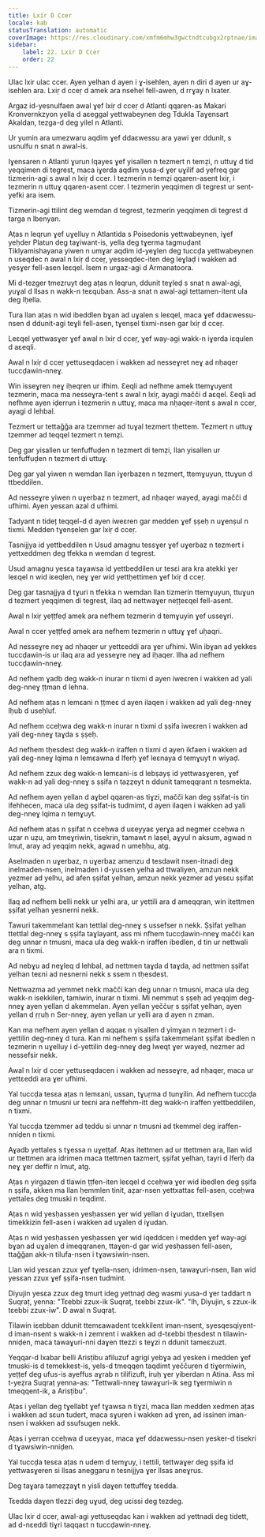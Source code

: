 ```yaml
---
title: Lxir D Ccer
locale: kab
statusTranslation: automatic
coverImage: https://res.cloudinary.com/xmfm6mhw3gwctndtcubgx2rptnae/image/upload/v1740337243/small_cover_educacion_fundamental_a051170f1c.webp
sidebar:
    label: 22. Lxir D Ccer
    order: 22
---
```

Ulac lxir ulac ccer. Ayen yelhan d ayen i ɣ-isehlen, ayen n diri d ayen ur aɣ-isehlen ara. Lxiṛ d cceṛ d amek ara nsehel fell-awen, d rrɣay n lxater.

Argaz id-yesnulfaen awal ɣef lxiṛ d cceṛ d Atlanti qqaren-as Makari Kronvernkzyon yella d aɛeggal yettwabeynen deg Tdukla Taɣensart Akaldan, tezga-d deg yilel n Atlanti.

Ur yumin ara umezwaru aqdim ɣef ddaɛwessu ara yawi ɣer ddunit, s usnulfu n snat n awal-is.

Iɣensaren n Atlanti ɣurun lqayes ɣef yisallen n tezmert n temẓi, n uttuɣ d tid yeqqimen di tegrest, maca iɣerda aqdim yusa-d ɣer uɣilif ad yefreq gar tizmerin-agi s awal n lxiṛ d ccer. I tezmerin n temẓi qqaren-asent lxiṛ, i tezmerin n uttuɣ qqaren-asent ccer. I tezmerin yeqqimen di tegrest ur sent-yefki ara isem.

Tizmerin-agi ttilint deg wemdan d tegrest, tezmerin yeqqimen di tegrest d targa n lbenyan.

Aṭas n leqrun ɣef uɣelluy n Atlantida s Poisedonis yettwabeynen, iɣef yeḥder Platun deg taɣiwant-is, yella deg tɣerma tagmuḍant Tiklyamishayana yiwen n umɣar aqdim id-yeɣlen deg tuccḍa yettwabeynen n useqdec n awal n lxiṛ d cceṛ, yesseqdec-iten deg leɣlaḍ i wakken ad yesɣer fell-asen leɛqel. Isem n urgaz-agi d Armanatoora.

Mi d-tezger tmezruyt deg aṭas n leqrun, ddunit teɣleḍ s snat n awal-agi, yuɣal d llsas n wakk-n teɛquban. Ass-a snat n awal-agi tettamen-itent ula deg lḥella.

Tura llan aṭas n wid ibeddlen bɣan ad uɣalen s leɛqel, maca ɣef ddaɛwessu-nsen d ddunit-agi teɣli fell-asen, tɣenṣel tixmi-nsen gar lxiṛ d cceṛ.

Leɛqel yettwasɣer ɣef awal n lxiṛ d cceṛ, ɣef way-agi wakk-n iɣerda iɛqulen d aɛeqli.

Awal n lxiṛ d cceṛ yettuseqdacen i wakken ad nesseɣret neɣ ad nḥaqer tuccḍawin-nneɣ.

Win isseɣren neɣ iḥeqren ur ifhim. Ɛeqli ad nefhme amek ttemɣuyent tezmerin, maca ma nesseɣra-tent s awal n lxiṛ, ayagi mačči d aɛqel. Ɛeqli ad nefhme ayen iḍerrun i tezmerin n uttuɣ, maca ma nḥaqer-itent s awal n ccer, ayagi d lehbal.

Tezmert ur tettaǧǧa ara tzemmer ad tuɣal tezmert tḥettem. Tezmert n uttuɣ tzemmer ad teqqel tezmert n temẓi.

Deg gar yisallen ur tenfuffuḍen n tezmert di temẓi, llan yisallen ur tenfuffuḍen n tezmert di uttuɣ.

Deg gar yal yiwen n wemdan llan iɣerbazen n tezmert, ttemɣuyun, ttuɣun d ttbeddilen.

Ad nesseɣre yiwen n uɣerbaz n tezmert, ad nḥaqer wayeḍ, ayagi mačči d ufhimi. Ayen yesɛan azal d ufhimi.

Tadyant n tideț teqqel-d d ayen iweɛren gar medden ɣef ṣṣeḥ n uɣenṣul n tixmi. Medden tɣenṣelen gar lxiṛ d cceṛ.

Tasnijjya id yettbeddilen n Usud amagnu tessɣer ɣef uɣerbaz n tezmert i yettxeddmen deg tfekka n wemdan d tegrest.

Usud amagnu yesɛa taɣawsa id yettbeddilen ur tesɛi ara kra atekki ɣer leɛqel n wid iɛeqlen, neɣ ɣer wid yettḥettimen ɣef lxiṛ d cceṛ.

Deg gar tasnajjya d tɣuri n tfekka n wemdan llan tizmerin ttemɣuyun, ttuɣun d tezmert yeqqimen di tegrest, ilaq ad nettwaɣer nețțeɛqel fell-asent.

Awal n lxiṛ yeṭṭfeḍ amek ara nefhem tezmerin d temɣuyin ɣef usseɣri.

Awal n ccer yeṭṭfeḍ amek ara nefhem tezmerin n uttuɣ ɣef uḥaqri.

Ad nesseɣre neɣ ad nḥaqer ur yettɛeddi ara ɣer ufhimi. Win ibɣan ad yekkes tuccḍawin-is ur ilaq ara ad yesseɣre neɣ ad iḥaqer. Ilha ad nefhem tuccḍawin-nneɣ.

Ad nefhem ɣadb deg wakk-n inurar n tixmi d ayen iweɛren i wakken ad yali deg-nneɣ ṭṭman d lehna.

Ad nefhem aṭas n lemɛani n ṭṭmeɛ d ayen ilaqen i wakken ad yali deg-nneɣ lḥub d useḥluf.

Ad nefhem cceḥwa deg wakk-n inurar n tixmi d ṣṣifa iweɛren i wakken ad yali deg-nneɣ taɣda s ṣṣeḥ.

Ad nefhem tḥesdest deg wakk-n iraffen n tixmi d ayen ikfaen i wakken ad yali deg-nneɣ lqima n lemɛawna d lferḥ ɣef leεnaya d temɣuyt n wiyaḍ.

Ad nefhem zzux deg wakk-n lemɛani-is d lebṣayṣ id yettwasɣeren, ɣef wakk-n ad yali deg-nneɣ s ṣṣifa n taẓẓeyt n ddunit tameqqrant n tesmekta.

Ad nefhem ayen yellan d aɣbel qqaren-as tiɣzi, mačči kan deg ṣṣifat-is tin ifehhecen, maca ula deg ṣṣifat-is tudmimt, d ayen ilaqen i wakken ad yali deg-nneɣ lqima n temɣuyt.

Ad nefhem aṭas n ṣṣifat n cceḥwa d uɛeyyaɛ yerɣa ad negmer cceḥwa n uẓar n uẓu, am tmeɣriwin, tisekrin, tamawt n laṣel, aɣyul n aksum, agwad n lmut, aray ad yeqqim nekk, agwad n umeḥḥu, atg.

Aselmaden n uɣerbaz, n uɣerbaz amenzu d tesdawit nsen-itnadi deg inelmaden-nsen, inelmaden i d-yussen yelha ad ttwaliyen, amzun nekk yezmer ad yelhu, ad afen ṣṣifat yelhan, amzun nekk yezmer ad yesɛu ṣṣifat yelhan, atg.

Ilaq ad nefhem belli nekk ur yelhi ara, ur yettili ara d ameqqran, win itettmen ṣṣifat yelhan yesnerni nekk.

Tawuri takemmelant kan tettlal deg-nneɣ s ussefser n nekk. Ṣṣifat yelhan ttettlal deg-nneɣ s ṣṣifa taɣlayant, ass mi nfhem tuccḍawin-nneɣ mačči kan deg unnar n tmusni, maca ula deg wakk-n iraffen ibedlen, d tin ur nettwali ara n tixmi.

Ad nebɣu ad neɣleq d lehbal, ad nettmen taɣda d taɣda, ad nettmen ṣṣifat yelhan teɛni ad nesnerni nekk s ssem n tḥesdest.

Nettwazma ad yemmet nekk mačči kan deg unnar n tmusni, maca ula deg wakk-n isekkilen, tamiwin, inurar n tixmi. Mi nemmut s ṣṣeḥ ad yeqqim deg-nneɣ ayen yellan d akemmelan. Ayen yellan yeččuṛ s ṣṣifat yelhan, ayen yellan d ṛṛuḥ n Ser-nneɣ, ayen yellan ur yelli ara d ayen n zman.

Kan ma nefhem ayen yellan d aqqaɛ n yisallen d yimɣan n tezmert i d-yettilin deg-nneɣ d tura. Kan mi nefhem s ṣṣifa takemmelant ṣṣifat ibedlen n tezmerin n uɣelluy i d-yettilin deg-nneɣ deg lweqt ɣer wayeḍ, nezmer ad nessefsir nekk.

Awal n lxiṛ d ccer yettuseqdacen i wakken ad nesseɣre, ad nḥaqer, maca ur yettɛeddi ara ɣer ufhimi.

Yal tuccḍa tesɛa aṭas n lemɛani, ussan, tɣuṛma d tunɣilin. Ad nefhem tuccḍa deg unnar n tmusni ur teɛni ara neffehm-itt deg wakk-n iraffen yettbeddilen, n tixmi.

Yal tuccḍa tzemmer ad teddu si unnar n tmusni ad tkemmel deg iraffen-nniḍen n tixmi.

Aɣadb yettales s tɣessa n uɣeṭṭaf. Aṭas itettmen ad ur ttettmen ara, llan wid ur ttettmen ara idrimen maca ttettmen tazmert, ṣṣifat yelhan, tayri d lferḥ da neɣ ɣer deffir n lmut, atg.

Aṭas n yirgazen d tlawin ṭṭfen-iten leɛqel d cceḥwa ɣer wid ibedlen deg ṣṣifa n ṣṣifa, akken ma llan ḥemmlen tinit, aẓar-nsen yettxattaɛ fell-asen, cceḥwa yettales deg tmuski n teqdimt.

Aṭas n wid yesḥassen yesḥassen ɣer wid yellan d iɣudan, ttxellṣen timekkizin fell-asen i wakken ad uɣalen d iɣudan.

Aṭas n wid yesḥassen yesḥassen ɣer wid iqeddcen i medden ɣef way-agi bɣan ad uɣalen d imeqqranen, ttaɣen-d gar wid yesḥassen fell-asen, ttaǧǧan akk-n tilufa-nsen i tɣawsiwin-nsen.

Llan wid yesɛan zzux ɣef tɣella-nsen, idrimen-nsen, tawaɣuri-nsen, llan wid yesɛan zzux ɣef ṣṣifa-nsen tudmint.

Diyujin yesɛa zzux deg tmurt ideg yettnaḍ deg wasmi yusa-d ɣer taddart n Suqraṭ, yenna: "Tɛebbi zzux-ik Suqraṭ, tɛebbi zzux-ik". "Ih, Diyujin, s zzux-ik tɛebbi zzux-iw". D awal n Suqraṭ.

Tilawin iɛebban ddunit ttemɛawadent tcekkilent iman-nsent, syesqesqiyent-d iman-nsent s wakk-n i zemrent i wakken ad d-tɛebbi tḥesdest n tilawin-nniḍen, maca tawaɣuri-nni daɣen ttezzi s teɣzi n ddunit tameɛzuzt.

Yeqqar-d lxabar belli Arisṭibu afiluzuf agrigi yebɣa ad yesken i medden ɣef tmuski-is d temekkest-is, yels-d tmeqqen taqdimt yeččuṛen d tiɣermiwin, yeṭṭef deg ufus-is ayeffus aɣrab n tilifizuft, iruḥ ɣer yiberdan n Atina. Ass mi t-yeẓra Suqraṭ yenna-as: "Tettwali-nneɣ tawaɣuri-ik seg tɣermiwin n tmeqqent-ik, a Arisṭibu".

Aṭas i yellan deg tɣellabt ɣef tɣawsa n tiɣzi, maca llan medden xedmen aṭas i wakken ad sɛun tudert, maca sɣuṛen i wakken ad ɣren, ad issinen iman-nsen i wakken ad ssufsugen nekk.

Aṭas i yerran cceḥwa d uɛeyyaɛ, maca ɣef ddaɛwessu-nsen yesker-d tisekri d tɣawsiwin-nniḍen.

Yal tuccḍa tesɛa aṭas n udem d temɣuy, i tettili, tettwaɣer deg ṣṣifa id yettwasɣeren si llsas aneggaru n tesnijjya ɣer llsas aneɣrus.

Deg taɣara tameẓẓaɣt n yisli daɣen tettuffeɣ tɛedda.

Tɛedda daɣen tlezzi deg uɣud, deg uɛissi deg tezdeg.

Ulac lxir d ccer, awal-agi yettuseqdac kan i wakken ad yettnadi deg tidett, ad d-nɛeddi tiɣri taqqaɛt n tuccḍawin-nneɣ.

